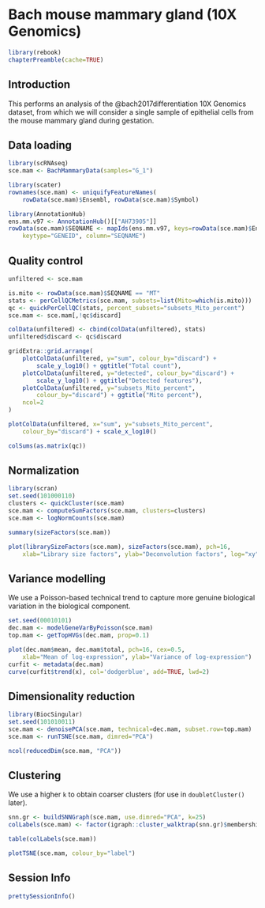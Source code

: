 # Bach mouse mammary gland (10X Genomics)

```r
library(rebook)
chapterPreamble(cache=TRUE)
```

## Introduction

This performs an analysis of the @bach2017differentiation 10X Genomics dataset,
from which we will consider a single sample of epithelial cells from the mouse mammary gland during gestation.

## Data loading

```r
library(scRNAseq)
sce.mam <- BachMammaryData(samples="G_1")
```

```r
library(scater)
rownames(sce.mam) <- uniquifyFeatureNames(
    rowData(sce.mam)$Ensembl, rowData(sce.mam)$Symbol)

library(AnnotationHub)
ens.mm.v97 <- AnnotationHub()[["AH73905"]]
rowData(sce.mam)$SEQNAME <- mapIds(ens.mm.v97, keys=rowData(sce.mam)$Ensembl,
    keytype="GENEID", column="SEQNAME")
```

## Quality control

```r
unfiltered <- sce.mam
```

```r
is.mito <- rowData(sce.mam)$SEQNAME == "MT"
stats <- perCellQCMetrics(sce.mam, subsets=list(Mito=which(is.mito)))
qc <- quickPerCellQC(stats, percent_subsets="subsets_Mito_percent")
sce.mam <- sce.mam[,!qc$discard]
```

```r
colData(unfiltered) <- cbind(colData(unfiltered), stats)
unfiltered$discard <- qc$discard

gridExtra::grid.arrange(
    plotColData(unfiltered, y="sum", colour_by="discard") + 
        scale_y_log10() + ggtitle("Total count"),
    plotColData(unfiltered, y="detected", colour_by="discard") + 
        scale_y_log10() + ggtitle("Detected features"),
    plotColData(unfiltered, y="subsets_Mito_percent", 
        colour_by="discard") + ggtitle("Mito percent"),
    ncol=2
)
```

```r
plotColData(unfiltered, x="sum", y="subsets_Mito_percent", 
    colour_by="discard") + scale_x_log10()
```

```r
colSums(as.matrix(qc))
```

## Normalization 

```r
library(scran)
set.seed(101000110)
clusters <- quickCluster(sce.mam)
sce.mam <- computeSumFactors(sce.mam, clusters=clusters)
sce.mam <- logNormCounts(sce.mam)
```

```r
summary(sizeFactors(sce.mam))
```

```r
plot(librarySizeFactors(sce.mam), sizeFactors(sce.mam), pch=16,
    xlab="Library size factors", ylab="Deconvolution factors", log="xy")
```

## Variance modelling

We use a Poisson-based technical trend to capture more genuine biological variation in the biological component.

```r
set.seed(00010101)
dec.mam <- modelGeneVarByPoisson(sce.mam)
top.mam <- getTopHVGs(dec.mam, prop=0.1)
```

```r
plot(dec.mam$mean, dec.mam$total, pch=16, cex=0.5,
    xlab="Mean of log-expression", ylab="Variance of log-expression")
curfit <- metadata(dec.mam)
curve(curfit$trend(x), col='dodgerblue', add=TRUE, lwd=2)
```

## Dimensionality reduction

```r
library(BiocSingular)
set.seed(101010011)
sce.mam <- denoisePCA(sce.mam, technical=dec.mam, subset.row=top.mam)
sce.mam <- runTSNE(sce.mam, dimred="PCA")
```

```r
ncol(reducedDim(sce.mam, "PCA"))
```

## Clustering 

We use a higher `k` to obtain coarser clusters (for use in `doubletCluster()` later).

```r
snn.gr <- buildSNNGraph(sce.mam, use.dimred="PCA", k=25)
colLabels(sce.mam) <- factor(igraph::cluster_walktrap(snn.gr)$membership)
```

```r
table(colLabels(sce.mam))
```

```r
plotTSNE(sce.mam, colour_by="label")
```

## Session Info {-}

```r
prettySessionInfo()
```
